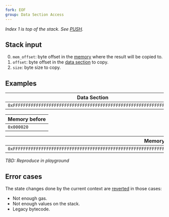 ```yaml
---
fork: EOF
group: Data Section Access
---
```


*Index 1 is top of the stack. See [PUSH](/#60).*

## Stack input

0. `mem_offset`: byte offset in the [memory](/about) where the result will be copied to.
1. `offset`: byte offset in the [data section](/about) to copy.
2. `size`: byte size to copy.

## Examples

| Data Section |
|---------|
| `0xFFFFFFFFFFFFFFFFFFFFFFFFFFFFFFFFFFFFFFFFFFFFFFFFFFFFFFFFFFFFFFFF` |

| Memory before |
|---------|
| `0x000020` |

| Memory after |
|---------------------:|
| `0xFFFFFFFFFFFFFFFFFFFFFFFFFFFFFFFFFFFFFFFFFFFFFFFFFFFFFFFFFFFFFFFF` |

*TBD: Reproduce in playground*

## Error cases

The state changes done by the current context are [reverted](#FD) in those cases:
- Not enough gas.
- Not enough values on the stack.
- Legacy bytecode.

